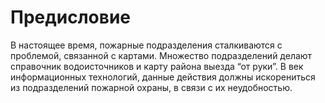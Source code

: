 # Предисловие {.unnumbered}

В настоящее время, пожарные подразделения сталкиваются с проблемой, связанной с картами. Множество подразделений делают справочник водоисточников и карту района выезда "от руки". В век информационных технологий, данные действия должны искорениться из подразделений пожарной охраны, в связи с их неудобностью.